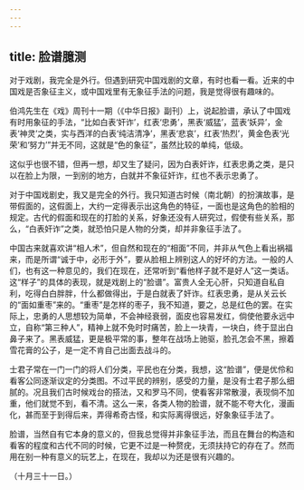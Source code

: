 ```yaml
---
---
---
```

title: 脸谱臆测
---



对于戏剧，我完全是外行。但遇到研究中国戏剧的文章，有时也看一看。近来的中国戏是否象征主义，或中国戏里有无象征手法的问题，我是觉得很有趣味的。

伯鸿先生在《戏》周刊十一期（《中华日报》副刊）上，说起脸谱，承认了中国戏有时用象征的手法，“比如白表‘奸诈’，红表‘忠勇’，黑表‘威猛’，蓝表‘妖异’，金表‘神灵’之类，实与西洋的白表‘纯洁清净’，黑表‘悲哀’，红表‘热烈’，黄金色表‘光荣’和‘努力’”并无不同，这就是“色的象征”，虽然比较的单纯，低级。

这似乎也很不错，但再一想，却又生了疑问，因为白表奸诈，红表忠勇之类，是只以在脸上为限，一到别的地方，白就并不象征奸诈，红也不表示忠勇了。

对于中国戏剧史，我又是完全的外行。我只知道古时候（南北朝）的扮演故事，是带假面的，这假面上，大约一定得表示出这角色的特征，一面也是这角色的脸相的规定。古代的假面和现在的打脸的关系，好象还没有人研究过，假使有些关系，那么，“白表奸诈”之类，就恐怕只是人物的分类，却并非象征手法了。

中国古来就喜欢讲“相人术”，但自然和现在的“相面”不同，并非从气色上看出祸福来，而是所谓“诚于中，必形于外”，要从脸相上辨别这人的好坏的方法。一般的人们，也有这一种意见的，我们在现在，还常听到“看他样子就不是好人”这一类话。这“样子”的具体的表现，就是戏剧上的“脸谱”。富贵人全无心肝，只知道自私自利，吃得白白胖胖，什么都做得出，于是白就表了奸诈。红表忠勇，是从关云长的“面如重枣”来的。“重枣”是怎样的枣子，我不知道，要之，总是红色的罢。在实际上，忠勇的人思想较为简单，不会神经衰弱，面皮也容易发红，倘使他要永远中立，自称“第三种人”，精神上就不免时时痛苦，脸上一块青，一块白，终于显出白鼻子来了。黑表威猛，更是极平常的事，整年在战场上驰驱，脸孔怎会不黑，擦着雪花膏的公子，是一定不肯自己出面去战斗的。

士君子常在一门一门的将人们分类，平民也在分类，我想，这“脸谱”，便是优伶和看客公同逐渐议定的分类图。不过平民的辨别，感受的力量，是没有士君子那么细腻的。况且我们古时候戏台的搭法，又和罗马不同，使看客非常散漫，表现倘不加重，他们就觉不到，看不清。这么一来，各类人物的脸谱，就不能不夸大化，漫画化，甚而至于到得后来，弄得希奇古怪，和实际离得很远，好象象征手法了。

脸谱，当然自有它本身的意义的，但我总觉得并非象征手法，而且在舞台的构造和看客的程度和古代不同的时候，它更不过是一种赘疣，无须扶持它的存在了。然而用在别一种有意义的玩艺上，在现在，我却以为还是很有兴趣的。

（十月三十一日。）